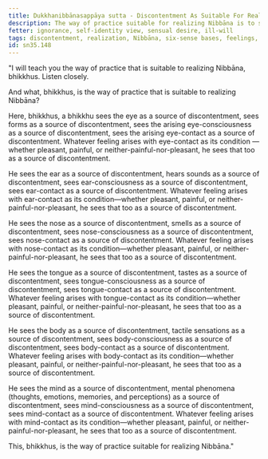 ```yaml
---
title: Dukkhanibbānasappāya sutta - Discontentment As Suitable For Realizing Nibbāna
description: The way of practice suitable for realizing Nibbāna is to see the six sense bases and their objects as sources of discontentment.
fetter: ignorance, self-identity view, sensual desire, ill-will
tags: discontentment, realization, Nibbāna, six-sense bases, feelings, pleasant, painful, neither-painful-nor-pleasant, sn, sn35-44, sn35
id: sn35.148
---
```


"I will teach you the way of practice that is suitable to realizing Nibbāna, bhikkhus. Listen closely.

And what, bhikkhus, is the way of practice that is suitable to realizing Nibbāna?

Here, bhikkhus, a bhikkhu sees the eye as a source of discontentment, sees forms as a source of discontentment, sees the arising eye-consciousness as a source of discontentment, sees the arising eye-contact as a source of discontentment. Whatever feeling arises with eye-contact as its condition — whether pleasant, painful, or neither-painful-nor-pleasant, he sees that too as a source of discontentment.

He sees the ear as a source of discontentment, hears sounds as a source of discontentment, sees ear-consciousness as a source of discontentment, sees ear-contact as a source of discontentment. Whatever feeling arises with ear-contact as its condition—whether pleasant, painful, or neither-painful-nor-pleasant, he sees that too as a source of discontentment.

He sees the nose as a source of discontentment, smells as a source of discontentment, sees nose-consciousness as a source of discontentment, sees nose-contact as a source of discontentment. Whatever feeling arises with nose-contact as its condition—whether pleasant, painful, or neither-painful-nor-pleasant, he sees that too as a source of discontentment.

He sees the tongue as a source of discontentment, tastes as a source of discontentment, sees tongue-consciousness as a source of discontentment, sees tongue-contact as a source of discontentment. Whatever feeling arises with tongue-contact as its condition—whether pleasant, painful, or neither-painful-nor-pleasant, he sees that too as a source of discontentment.

He sees the body as a source of discontentment, tactile sensations as a source of discontentment, sees body-consciousness as a source of discontentment, sees body-contact as a source of discontentment. Whatever feeling arises with body-contact as its condition—whether pleasant, painful, or neither-painful-nor-pleasant, he sees that too as a source of discontentment.

He sees the mind as a source of discontentment, mental phenomena (thoughts, emotions, memories, and perceptions) as a source of discontentment, sees mind-consciousness as a source of discontentment, sees mind-contact as a source of discontentment. Whatever feeling arises with mind-contact as its condition—whether pleasant, painful, or neither-painful-nor-pleasant, he sees that too as a source of discontentment.

This, bhikkhus, is the way of practice suitable for realizing Nibbāna."